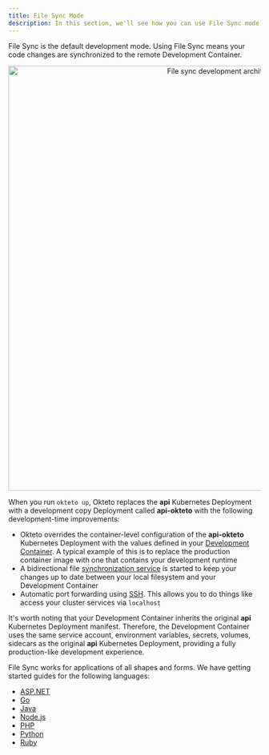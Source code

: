 ```yaml
---
title: File Sync Mode
description: In this section, we'll see how you can use File Sync mode to develop on Okteto
---
```



File Sync is the default development mode. Using File Sync means your code changes are synchronized to the remote Development Container.

<p align="center">
  <Image
    src={require("@site/static/img/sync-development-arch.png").default}
    alt="File sync development architecture"
    width="850"
  />
</p>

When you run `okteto up`, Okteto replaces the **api** Kubernetes Deployment with a development copy Deployment called **api-okteto** with the following development-time improvements:

- Okteto overrides the container-level configuration of the **api-okteto** Kubernetes Deployment with the values defined in your [Development Container](reference/okteto-manifest.mdx#dev-object-optional). A typical example of this is to replace the production container image with one that contains your development runtime
- A bidirectional file [synchronization service](reference/file-synchronization.mdx) is started to keep your changes up to date between your local filesystem and your Development Container
- Automatic port forwarding using [SSH](reference/ssh-server.mdx). This allows you to do things like access your cluster services via `localhost`

It's worth noting that your Development Container inherits the original **api** Kubernetes Deployment manifest.
Therefore, the Development Container uses the same service account, environment variables, secrets, volumes, sidecars as the original **api** Kubernetes Deployment, providing a fully production-like development experience.

File Sync works for applications of all shapes and forms. We have getting started guides for the following languages:

- [ASP.NET](guides/samples/aspnetcore.mdx)
- [Go](guides/samples/golang.mdx)
- [Java](guides/samples/java.mdx)
- [Node.js](guides/samples/node.mdx)
- [PHP](guides/samples/php.mdx)
- [Python](guides/samples/python.mdx)
- [Ruby](guides/samples/ruby.mdx)

